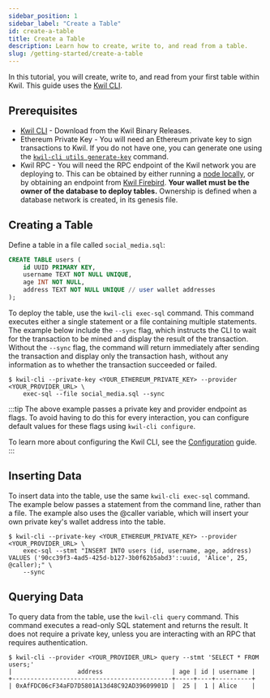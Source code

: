 ```yaml
---
sidebar_position: 1
sidebar_label: "Create a Table"
id: create-a-table
title: Create a Table
description: Learn how to create, write to, and read from a table.
slug: /getting-started/create-a-table
---
```


In this tutorial, you will create, write to, and read from your first table within Kwil. This guide uses the [Kwil CLI](/docs/category/cli).

## Prerequisites

- [Kwil CLI](https://github.com/kwilteam/kwil-db/releases) - Download from the Kwil Binary Releases.
- Ethereum Private Key - You will need an Ethereum private key to sign transactions to Kwil.
If you do not have one, you can generate one using the [`kwil-cli utils generate-key`](/docs/ref/kwil-cli/utils/generate-key#examples) command.
- Kwil RPC - You will need the RPC endpoint of the Kwil network you are deploying to. This can be obtained by either running a [node
locally](/docs/node/quickstart), or by obtaining an endpoint from [Kwil Firebird](https://admin.kwil.com/firebird/).
**Your wallet must be the owner of the database to deploy tables.** Ownership is defined when a database network is created, in its genesis file.

## Creating a Table

Define a table in a file called `social_media.sql`:

```sql title="social_media.sql"
CREATE TABLE users (
    id UUID PRIMARY KEY,
    username TEXT NOT NULL UNIQUE,
    age INT NOT NULL,
    address TEXT NOT NULL UNIQUE // user wallet addresses
);
```

To deploy the table, use the `kwil-cli exec-sql` command. This command executes either a single statement or a file containing
multiple statements. The example below include the `--sync` flag, which instructs the CLI to wait for the transaction to be
mined and display the result of the transaction. Without the `--sync` flag, the command will return immediately after sending
the transaction and display only the transaction hash, without any information as to whether the transaction succeeded or failed.

```shell
$ kwil-cli --private-key <YOUR_ETHEREUM_PRIVATE_KEY> --provider <YOUR_PROVIDER_URL> \
    exec-sql --file social_media.sql --sync
```

:::tip
The above example passes a private key and provider endpoint as flags. To avoid having to do this for every interaction,
you can configure default values for these flags using `kwil-cli configure`.

To learn more about configuring the Kwil CLI, see the [Configuration](/docs/kwil-cli/configuration) guide.
:::

## Inserting Data

To insert data into the table, use the same `kwil-cli exec-sql` command. The example below passes a statement from the command
line, rather than a file. The example also uses the @caller variable, which will insert your own private key's wallet address
into the table.

```shell
$ kwil-cli --private-key <YOUR_ETHEREUM_PRIVATE_KEY> --provider <YOUR_PROVIDER_URL> \
    exec-sql --stmt "INSERT INTO users (id, username, age, address) VALUES ('90cc39f3-4ad5-425d-b127-3b0f62b5abd3'::uuid, 'Alice', 25, @caller);" \
    --sync
```

## Querying Data

To query data from the table, use the `kwil-cli query` command. This command executes a read-only SQL statement and returns the
result. It does not require a private key, unless you are interacting with an RPC that requires authentication.

```shell
$ kwil-cli --provider <YOUR_PROVIDER_URL> query --stmt 'SELECT * FROM users;'
|                  address                   | age | id | username |
+--------------------------------------------+-----+----+----------+
| 0xAfFDC06cF34aFD7D5801A13d48C92AD39609901D |  25 |  1 | Alice    |
```